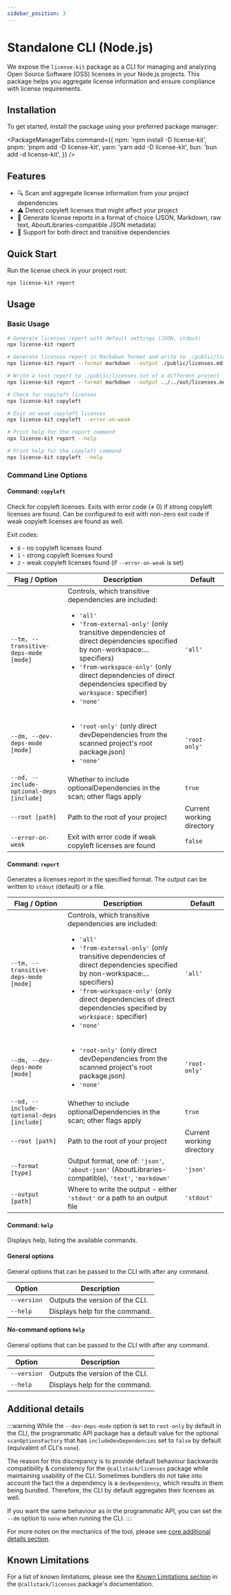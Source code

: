 ```yaml
---
sidebar_position: 3
---
```



# Standalone CLI (Node.js)

We expose the `license-kit` package as a CLI for managing and analyzing Open Source Software (OSS) licenses in your Node.js projects. This package helps you aggregate license information and ensure compliance with license requirements.

## Installation

To get started, install the package using your preferred package manager:

<PackageManagerTabs
  command={{
    npm: 'npm install -D license-kit',
    pnpm: 'pnpm add -D license-kit',
    yarn: 'yarn add -D license-kit',
    bun: 'bun add -d license-kit',
  }}
/>

## Features

- 🔍 Scan and aggregate license information from your project dependencies
- ⚠️ Detect copyleft licenses that might affect your project
- 📝 Generate license reports in a format of choice (JSON, Markdown, raw text, AboutLibraries-compatible JSON metadata)
- 🔄 Support for both direct and transitive dependencies

## Quick Start

Run the license check in your project root:

```bash
npx license-kit report
```

## Usage

### Basic Usage

```bash
# Generate licenses report with default settings (JSON, stdout)
npx license-kit report

# Generate licenses report in Markdown format and write to ./public/licenses.md
npx license-kit report --format markdown --output ./public/licenses.md

# Write a text report to ./public/licenses.txt of a different project
npx license-kit report --format markdown --output ../../out/licenses.md --root ../../another-project

# Check for copyleft licenses
npx license-kit copyleft

# Exit on weak copyleft licenses
npx license-kit copyleft --error-on-weak

# Print help for the report command
npx license-kit report --help

# Print help for the copyleft command
npx license-kit copyleft --help
```

### Command Line Options

#### Command: `copyleft`

Check for copyleft licenses. Exits with error code (≠ 0) if strong copyleft licenses are found. Can be configured to exit with non-zero exit code if weak copyleft licenses are found as well.

Exit codes:

- `0` - no copyleft licenses found
- `1` - strong copyleft licenses found
- `2` - weak copyleft licenses found (if `--error-on-weak` is set)

| Flag / Option                             | Description                                                                                                                                                                                                                                                                                                                                              | Default                   |
| ----------------------------------------- | -------------------------------------------------------------------------------------------------------------------------------------------------------------------------------------------------------------------------------------------------------------------------------------------------------------------------------------------------------- | ------------------------- |
| `--tm, --transitive-deps-mode [mode]`     | Controls, which transitive dependencies are included: <ul><li>`'all'`</li> <li>`'from-external-only'` (only transitive dependencies of direct dependencies specified by non-workspace:... specifiers)</li> <li>`'from-workspace-only'` (only direct dependencies of direct dependencies specified by `workspace:` specifier)</li> <li>`'none'`</li></ul> | `'all'`                   |
| `--dm, --dev-deps-mode [mode]`            | <ul><li>`'root-only'` (only direct devDependencies from the scanned project's root package.json)</li> <li>`'none'`</li></ul>                                                                                                                                                                                                                             | `'root-only'`             |
| `--od, --include-optional-deps [include]` | Whether to include optionalDependencies in the scan; other flags apply                                                                                                                                                                                                                                                                                   | `true`                    |
| `--root [path]`                           | Path to the root of your project                                                                                                                                                                                                                                                                                                                         | Current working directory |
| `--error-on-weak`                         | Exit with error code if weak copyleft licenses are found                                                                                                                                                                                                                                                                                                 | `false`                   |

#### Command: `report`

Generates a licenses report in the specified format. The output can be written to `stdout` (default) or a file.

| Flag / Option                             | Description                                                                                                                                                                                                                                                                                                                                              | Default                   |
| ----------------------------------------- | -------------------------------------------------------------------------------------------------------------------------------------------------------------------------------------------------------------------------------------------------------------------------------------------------------------------------------------------------------- | ------------------------- |
| `--tm, --transitive-deps-mode [mode]`     | Controls, which transitive dependencies are included: <ul><li>`'all'`</li> <li>`'from-external-only'` (only transitive dependencies of direct dependencies specified by non-workspace:... specifiers)</li> <li>`'from-workspace-only'` (only direct dependencies of direct dependencies specified by `workspace:` specifier)</li> <li>`'none'`</li></ul> | `'all'`                   |
| `--dm, --dev-deps-mode [mode]`            | <ul><li>`'root-only'` (only direct devDependencies from the scanned project's root package.json)</li> <li>`'none'`</li></ul>                                                                                                                                                                                                                             | `'root-only'`             |
| `--od, --include-optional-deps [include]` | Whether to include optionalDependencies in the scan; other flags apply                                                                                                                                                                                                                                                                                   | `true`                    |
| `--root [path]`                           | Path to the root of your project                                                                                                                                                                                                                                                                                                                         | Current working directory |
| `--format [type]`                         | Output format, one of: `'json'`, `'about-json'` (AboutLibraries-compatible), `'text'`, `'markdown'`                                                                                                                                                                                                                                                      | `'json'`                  |
| `--output [path]`                         | Where to write the output - either `'stdout'` or a path to an output file                                                                                                                                                                                                                                                                                | `'stdout'`                |

#### Command: `help`

Displays help, listing the available commands.

#### General options

General options that can be passed to the CLI with after any command.

| Option      | Description                     |
| ----------- | ------------------------------- |
| `--version` | Outputs the version of the CLI. |
| `--help`    | Displays help for the command.  |

#### No-command options `help`

General options that can be passed to the CLI with after any command.

| Option      | Description                     |
| ----------- | ------------------------------- |
| `--version` | Outputs the version of the CLI. |
| `--help`    | Displays help for the command.  |

## Additional details

:::warning
While the `--dev-deps-mode` option is set to `root-only` by default in the CLI, the programmatic API package has a default value for the optional `scanOptionsFactory` that has `includeDevDependencies` set to `false` by default (equivalent of CLI's `none`).

The reason for this discrepancy is to provide default behaviour backwards compatibility & consistency for the `@callstack/licenses` package while maintaining usability of the CLI. Sometimes bundlers do not take into account the fact the a dependency is a `devDependency`, which results in them being bundled. Therefore, the CLI by default aggregates their licenses as well.

If you want the same behaviour as in the programmatic API, you can set the `--dm` option to `none` when running the CLI.
:::

For more notes on the mechanics of the tool, please see [core additional details section](/docs/programmatic-usage#additional-details).

## Known Limitations

For a list of known limitations, please see the [Known Limitations section](/docs/programmatic-usage#known-limitations) in the `@callstack/licenses` package's documentation.
